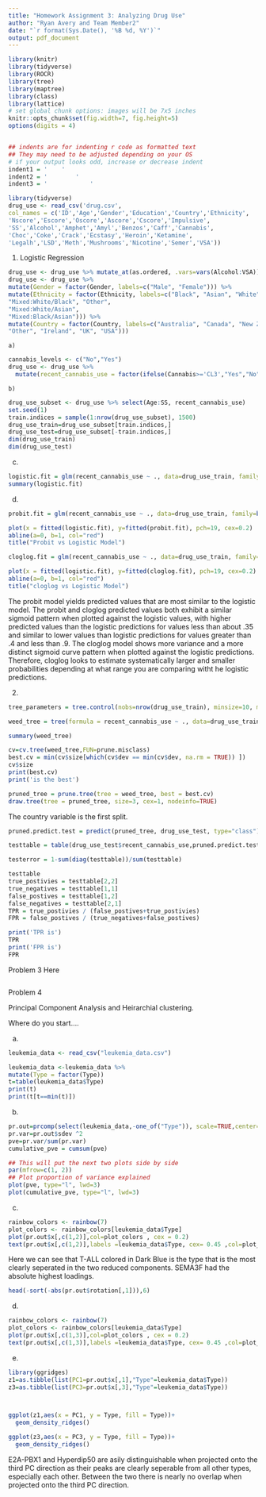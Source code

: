 ```yaml
---
title: "Homework Assignment 3: Analyzing Drug Use"
author: "Ryan Avery and Team Member2"
date: "`r format(Sys.Date(), '%B %d, %Y')`"
output: pdf_document
---
```



```r
library(knitr)
library(tidyverse)
library(ROCR)
library(tree)
library(maptree)
library(class)
library(lattice)
# set global chunk options: images will be 7x5 inches
knitr::opts_chunk$set(fig.width=7, fig.height=5)
options(digits = 4)


## indents are for indenting r code as formatted text
## They may need to be adjusted depending on your OS
# if your output looks odd, increase or decrease indent
indent1 = '    '
indent2 = '        '
indent3 = '            '
```

```r
library(tidyverse)
drug_use <- read_csv('drug.csv',
col_names = c('ID','Age','Gender','Education','Country','Ethnicity',
'Nscore','Escore','Oscore','Ascore','Cscore','Impulsive',
'SS','Alcohol','Amphet','Amyl','Benzos','Caff','Cannabis',
'Choc','Coke','Crack','Ecstasy','Heroin','Ketamine',
'Legalh','LSD','Meth','Mushrooms','Nicotine','Semer','VSA'))
```

1. Logistic Regression
```r
drug_use <- drug_use %>% mutate_at(as.ordered, .vars=vars(Alcohol:VSA))
drug_use <- drug_use %>%
mutate(Gender = factor(Gender, labels=c("Male", "Female"))) %>%
mutate(Ethnicity = factor(Ethnicity, labels=c("Black", "Asian", "White",
"Mixed:White/Black", "Other",
"Mixed:White/Asian",
"Mixed:Black/Asian"))) %>%
mutate(Country = factor(Country, labels=c("Australia", "Canada", "New Zealand",
"Other", "Ireland", "UK", "USA")))
```
    a) 
```r
cannabis_levels <- c("No","Yes")
drug_use <- drug_use %>% 
  mutate(recent_cannabis_use = factor(ifelse(Cannabis>='CL3',"Yes","No"))) 

```
    b)  
```r
drug_use_subset <- drug_use %>% select(Age:SS, recent_cannabis_use)
set.seed(1)
train.indices = sample(1:nrow(drug_use_subset), 1500)
drug_use_train=drug_use_subset[train.indices,]
drug_use_test=drug_use_subset[-train.indices,]
dim(drug_use_train)
dim(drug_use_test)
```

  c)
```r
logistic.fit = glm(recent_cannabis_use ~ ., data=drug_use_train, family=binomial(link="logit"))
summary(logistic.fit)
```
  d)
```r

probit.fit = glm(recent_cannabis_use ~ ., data=drug_use_train, family=binomial(link="probit"))

plot(x = fitted(logistic.fit), y=fitted(probit.fit), pch=19, cex=0.2)
abline(a=0, b=1, col="red")
title("Probit vs Logistic Model")


```

```r

cloglog.fit = glm(recent_cannabis_use ~ ., data=drug_use_train, family=binomial(link="cloglog"))

plot(x = fitted(logistic.fit), y=fitted(cloglog.fit), pch=19, cex=0.2)
abline(a=0, b=1, col="red")
title("cloglog vs Logistic Model")

```

The probit model yields predicted values that are most similar to the logistic model. The probit and cloglog predicted values both exhibit a similar sigmoid pattern when plotted against the logistic values, with higher predicted values than the logistic predictions for values less than about .35 and similar to lower values than logistic predictions for values greater than .4 and less than .9. The cloglog model shows more variance and a more distinct sigmoid curve pattern when plotted against the logistic predictions. Therefore, cloglog looks to estimate systematically larger and smaller probabilities depending at what range you are comparing witht he logistic predictions.

2.
```r
tree_parameters = tree.control(nobs=nrow(drug_use_train), minsize=10, mindev=1e-3)

weed_tree = tree(formula = recent_cannabis_use ~ ., data=drug_use_train ,control = tree_parameters)

summary(weed_tree)

```

```r
cv=cv.tree(weed_tree,FUN=prune.misclass)
best.cv = min(cv$size[which(cv$dev == min(cv$dev, na.rm = TRUE)) ])
cv$size
print(best.cv)
print('is the best')
```

```r
pruned_tree = prune.tree(tree = weed_tree, best = best.cv)
draw.tree(tree = pruned_tree, size=3, cex=1, nodeinfo=TRUE)
```

The country variable is the first split.


```r

pruned.predict.test = predict(pruned_tree, drug_use_test, type="class")

testtable = table(drug_use_test$recent_cannabis_use,pruned.predict.test)

testerror = 1-sum(diag(testtable))/sum(testtable)

testtable
true_postivies = testtable[2,2]
true_negatives = testtable[1,1]
false_postives = testtable[1,2]
false_negatives = testtable[2,1]
TPR = true_postivies / (false_postives+true_postivies)
FPR = false_postives / (true_negatives+false_postives)

print('TPR is')
TPR
print('FPR is')
FPR
```


Problem 3 Here


```r

```


Problem 4

Principal Component Analysis and Heirarchial clustering.

Where do you start....

a)
```r
leukemia_data <- read_csv("leukemia_data.csv")
```
```r

leukemia_data <-leukemia_data %>%
mutate(Type = factor(Type))
t=table(leukemia_data$Type)
print(t)
print(t[t==min(t)])

```
b)
```r
pr.out=prcomp(select(leukemia_data,-one_of("Type")), scale=TRUE,center=TRUE)
pr.var=pr.out$sdev ^2
pve=pr.var/sum(pr.var)
cumulative_pve = cumsum(pve)

## This will put the next two plots side by side
par(mfrow=c(1, 2))
## Plot proportion of variance explained
plot(pve, type="l", lwd=3)
plot(cumulative_pve, type="l", lwd=3)
```
c)
```r

rainbow_colors <- rainbow(7)
plot_colors <- rainbow_colors[leukemia_data$Type]
plot(pr.out$x[,c(1,2)],col=plot_colors , cex = 0.2)
text(pr.out$x[,c(1,2)],labels =leukemia_data$Type, cex= 0.45 ,col=plot_colors)
```

Here we can see that T-ALL colored in Dark Blue is the type that is the most clearly seperated in the two reduced components. SEMA3F had the absolute highest loadings.
```r
head(-sort(-abs(pr.out$rotation[,1])),6)
```

d)
```r

rainbow_colors <- rainbow(7)
plot_colors <- rainbow_colors[leukemia_data$Type]
plot(pr.out$x[,c(1,3)],col=plot_colors , cex = 0.2)
text(pr.out$x[,c(1,3)],labels =leukemia_data$Type, cex= 0.45 ,col=plot_colors)
```

e)
```r
library(ggridges)
z1=as.tibble(list(PC1=pr.out$x[,1],"Type"=leukemia_data$Type))
z3=as.tibble(list(PC3=pr.out$x[,3],"Type"=leukemia_data$Type))



ggplot(z1,aes(x = PC1, y = Type, fill = Type))+
  geom_density_ridges()

ggplot(z3,aes(x = PC3, y = Type, fill = Type))+
  geom_density_ridges()
```
E2A-PBX1 and Hyperdip50 are asily distinguishable when projected onto the third PC direction as their peaks are clearly seperable from all other types, especially each other. Between the two there is nearly no overlap when projected onto the third PC direction.
